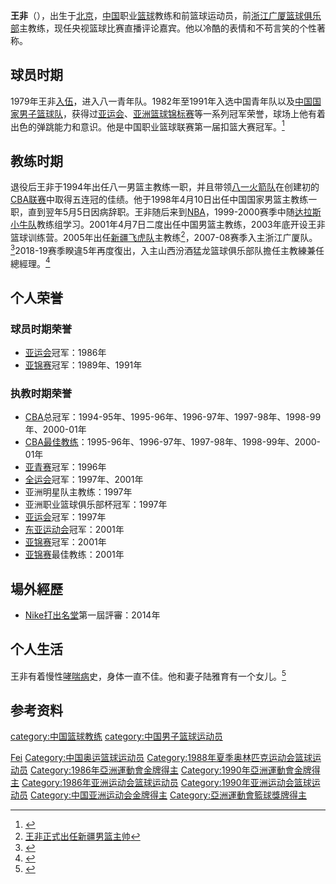 {{distinguish|王菲}}
'''王非'''（{{bd|1963年|||catIdx=Wang fei}}），出生于[[北京|北京]]，[[中国|中国]]职业[[篮球|篮球]]教练和前篮球运动员，前[[浙江广厦篮球俱乐部|浙江广厦篮球俱乐部]]主教练，现任央视篮球比赛直播评论嘉宾。他以冷酷的表情和不苟言笑的个性著称。

==球员时期==
1979年王非[[中国人民解放军|入伍]]，进入八一青年队。1982年至1991年入选中国青年队以及[[中国国家男子篮球队|中国国家男子篮球队]]，获得过[[亚运会|亚运会]]、[[亚洲篮球锦标赛|亚洲篮球锦标赛]]等一系列冠军荣誉，球场上他有着出色的弹跳能力和意识。他是中国职业篮球联赛第一届扣篮大赛冠军。<ref>{{Cite web |url=http://sports.sina.com.cn/cba/2012-02-18/23255948425.shtml |title=存档副本 |accessdate=2013-12-06 |archive-date=2013-12-12 |archive-url=https://web.archive.org/web/20131212055344/http://sports.sina.com.cn/cba/2012-02-18/23255948425.shtml |dead-url=no }}</ref>

==教练时期==
退役后王非于1994年出任八一男篮主教练一职，并且带领[[八一火箭篮球俱乐部|八一火箭队]]在创建初的[[中国男子篮球职业联赛|CBA联赛]]中取得五连冠的佳绩。他于1998年4月10日出任中国国家男篮主教练一职，直到翌年5月5日因病辞职。王非随后来到[[NBA|NBA]]，1999-2000赛季中随[[达拉斯小牛队|达拉斯小牛队]]教练组学习。2001年4月7日二度出任中国男篮主教练，2003年底开设王非篮球训练营。2005年出任[[新疆飞虎篮球俱乐部|新疆飞虎队]]主教练<ref>[http://sports.enorth.com.cn/system/2005/01/17/000945855.shtml 王非正式出任新疆男篮主帅]</ref>，2007-08赛季入主浙江广厦队。<ref>{{Cite web |url=http://sports.people.com.cn/GB//4/62/647/5565109.html |title=王非签约广厦 |accessdate=2007-11-05 |archive-date=2016-03-04 |archive-url=https://web.archive.org/web/20160304061620/http://sports.people.com.cn/GB//4/62/647/5565109.html |dead-url=no }}</ref>2018-19赛季睽違5年再度復出，入主山西汾酒猛龙篮球俱乐部队擔任主教練兼任總經理。<ref>{{Cite web |url=http://cbachina.sports.sohu.com/20180703/n542398943.shtml |title=官宣！王非再度出山 执教山西男篮并担任总经理 |accessdate=2018-07-19 |archive-date=2018-07-19 |archive-url=https://web.archive.org/web/20180719113619/http://cbachina.sports.sohu.com/20180703/n542398943.shtml |dead-url=no }}</ref>

==个人荣誉==
===球员时期荣誉===
* [[亚运会|亚运会]]冠军：1986年
* [[亚洲篮球锦标赛|亚锦赛]]冠军：1989年、1991年

===执教时期荣誉===
* [[中国男子篮球职业联赛|CBA]]总冠军：1994-95年、1995-96年、1996-97年、1997-98年、1998-99年、2000-01年
* [[中国男子篮球职业联赛最佳教练|CBA最佳教练]]：1995-96年、1996-97年、1997-98年、1998-99年、2000-01年
* [[亚洲U18青年篮球锦标赛|亚青赛]]冠军：1996年
* [[中华人民共和国全国运动会|全运会]]冠军：1997年、2001年
* 亚洲明星队主教练：1997年
* 亚洲职业篮球俱乐部杯冠军：1997年
* [[亚洲运动会|亚运会]]冠军：1997年
* [[东亚运动会|东亚运动会]]冠军：2001年
* [[亚洲篮球锦标赛|亚锦赛]]冠军：2001年
* [[亚洲篮球锦标赛|亚锦赛]]最佳教练：2001年

==場外經歷==
*[[Nike|Nike]][[打出名堂|打出名堂]]第一屆評審：2014年

==个人生活==
王非有着慢性[[哮喘病|哮喘病]]史，身体一直不佳。他和妻子陆雅育有一个女儿。<ref>{{Cite web |url=http://sports.people.com.cn/GB/4250604.html |title=王非袒露心扉:下赛季留任为女儿骄傲妻子最美 |accessdate=2007-11-05 |archive-date=2016-03-04 |archive-url=https://web.archive.org/web/20160304090727/http://sports.people.com.cn/GB/4250604.html |dead-url=no }}</ref>

==参考资料==
<references/>

{{中国男篮主教练}}
{{新中国篮球50杰}}
{{Navboxes|title=王非在国际大赛的参赛情况（球员身份）|list1=
{{1985年男篮亚锦赛中国队阵容}}
{{1986年男篮世锦赛中国队阵容}}
{{1988年奥运会男子篮球中国参赛名单}}
{{1989年男篮亚锦赛中国队阵容}}
{{1990年男篮世锦赛中国队阵容}}
{{1991年男篮亚锦赛中国队阵容}}
}}
{{Navboxes|title=王非在职业联赛的夺冠情况（管理层身份）|list1=
{{1995-96赛季CBA总冠军}}
{{1996-97赛季CBA总冠军}}
{{1997-98赛季CBA总冠军}}
{{1998-99赛季CBA总冠军}}
{{2000-01赛季CBA总冠军}}
}}
{{Navboxes|title=王非在国际大赛的参赛情况（管理层身份）|list1=
{{2001年男篮亚锦赛中国队阵容}}
{{2002年世界男篮锦标赛中国参赛名单}}
}}
{{Authority control}}
{{DEFAULTSORT:Wang王}}
[[Category:王姓|Fei]]
[[category:中国篮球教练|category:中国篮球教练]]
[[category:中国男子篮球运动员|category:中国男子篮球运动员]]
[[Category:中国奥运篮球运动员|Category:中国奥运篮球运动员]]
[[Category:1988年夏季奥林匹克运动会篮球运动员|Category:1988年夏季奥林匹克运动会篮球运动员]]
[[Category:1986年亞洲運動會金牌得主|Category:1986年亞洲運動會金牌得主]]
[[Category:1990年亞洲運動會金牌得主|Category:1990年亞洲運動會金牌得主]]
[[Category:1986年亚洲运动会篮球运动员|Category:1986年亚洲运动会篮球运动员]]
[[Category:1990年亚洲运动会篮球运动员|Category:1990年亚洲运动会篮球运动员]]
[[Category:中国亚洲运动会金牌得主|Category:中国亚洲运动会金牌得主]]
[[Category:亞洲運動會籃球獎牌得主|Category:亞洲運動會籃球獎牌得主]]